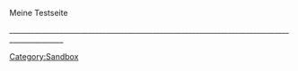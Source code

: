 Meine Testseite

{{Button|OK}}

_____________________________________________________________________________________________
[[Category:Sandbox]]